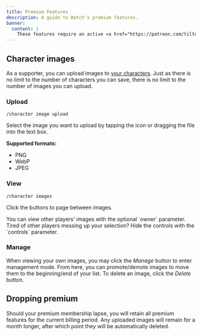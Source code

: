 ```yaml
---
title: Premium Features
description: A guide to Botch's premium features.
banner:
  content: |
    These features require an active <a href="https://patreon.com/tiltowait" title="Become a patron">Patreon subscription</a>.
---
```





<BotAside />

<LinkCard
  title="Become a patron"
  href="https://patreon.com/tiltowait"
  description="Join for as little as $3/mo!"
/>

## Character images

As a supporter, you can upload images to [your characters](/guides/character-creation). Just as there is no limit to the number of characters you can save, there is no limit to the number of images you can upload.

### Upload

```
/character image upload
```

Select the image you want to upload by tapping the icon or dragging the file into the text box.

<Picture
  src={imageUpload}
  alt="Upload an image for your character"
  width={imgWidth}
/>

**Supported formats:**

* PNG
* WebP
* JPEG

### View

```
/character images
```

Click the buttons to page between images.

<Picture
  src={imageView}
  alt="View your or other players' images with /character images"
  width={imgWidth}
/>

<Aside type="tip">
You can view other players' images with the optional `owner` parameter. Tired of other players messing up your selection? Hide the controls with the `controls` parameter.
</Aside>

### Manage

When viewing your own images, you may click the *Manage* button to enter management mode. From here, you can promote/demote images to move them to the beginning/end of your list. To delete an image, click the *Delete* button.

<Picture
  src={imageManage}
  alt="Manage your images through /character images"
  width={imgWidth}
/>

## Dropping premium

Should your premium membership lapse, you will retain all premium features for the current billing period. Any uploaded images will remain for a month longer, after which point they will be automatically deleted.
